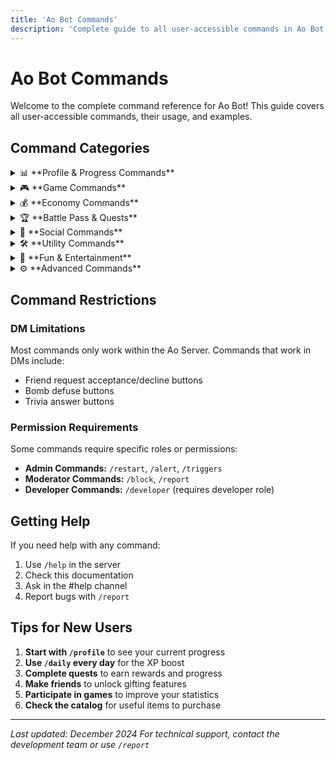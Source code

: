 ```yaml
---
title: 'Ao Bot Commands'
description: 'Complete guide to all user-accessible commands in Ao Bot'
---
```


# Ao Bot Commands

Welcome to the complete command reference for Ao Bot! This guide covers all user-accessible commands, their usage, and examples.

## Command Categories

<details>
<summary>📊 **Profile & Progress Commands**</summary>

### `/profile`
**Description:** View your or another user's profile, including level, XP, rank, and achievements.

**Usage:**
```bash
/profile [user] [edit]
```

**Options:**
- `user` (optional): The user to check profile for
- `edit` (optional): Set to "yes" to edit your bio

**Examples:**
```bash
/profile                    # View your own profile
/profile @username         # View another user's profile
/profile edit:yes          # Edit your profile bio
```

**What it shows:**
- Current level and XP progress
- Daily streak information
- Badges and achievements
- Game statistics (Tic-tac-toe, Connect 4, Minesweeper)
- Rank and position on the server
- Custom bio (if set)

---

### `/leaderboard`
**Description:** View the server leaderboard sorted by different metrics.

**Usage:**
```bash
/leaderboard [metrics]
```

**Options:**
- `metrics` (optional): Sort by "level", "xp", "ai", "tictactoe", "connect4", or "minesweeper"

**Examples:**
```bash
/leaderboard              # Show XP leaderboard
/leaderboard level        # Show level leaderboard
/leaderboard tictactoe    # Show Tic-tac-toe wins leaderboard
```

---

### `/balance`
**Description:** Check your or someone else's AoCoins and Aons balance.

**Usage:**
```bash
/balance [user]
```

**Options:**
- `user` (optional): User to check balance for

**Examples:**
```bash
/balance                  # Check your own balance
/balance @username        # Check another user's balance
```

</details>

<details>
<summary>🎮 **Game Commands**</summary>

### `/game`
**Description:** Create game lobbies to play with other players.

**Usage:**
```bash
/game [game_type]
```

**Game Types:**
- `tictactoe`: Create a Tic-tac-toe game lobby
- `minesweeper`: Create a Minesweeper game lobby
- `connect4`: Create a Connect 4 game lobby

**Examples:**
```bash
/game tictactoe          # Start a Tic-tac-toe game
/game connect4           # Start a Connect 4 game
/game minesweeper        # Start a Minesweeper game
```

**How it works:**
1. Use the command to create a game lobby
2. Other players can join using the generated buttons
3. Games are automatically scored and contribute to your statistics

---

### `/gamble`
**Description:** Gamble your XP for a chance to win or lose it!

**Usage:**
```bash
/gamble
```

**Risk Level:** High - You can lose all gambled XP
**Reward:** 2x XP if you win

---

### `/highlow`
**Description:** Guess if the next number is higher or lower for a chance to win vouchers.

**Usage:**
```bash
/highlow
```

**How it works:**
- A random number is generated
- You guess if the next number will be higher or lower
- Correct guesses reward you with vouchers
- Vouchers can be converted to XP using `/convert`

</details>

<details>
<summary>💰 **Economy Commands**</summary>

### `/daily`
**Description:** Claim your daily XP boost (10% boost for 20 minutes).

**Usage:**
```bash
/daily
```

**Benefits:**
- 10% XP boost for 20 minutes
- Usable once per day
- Resets at midnight UTC

**Pro tip:** Use this before engaging in activities that give XP for maximum benefit!

---

### `/convert`
**Description:** Convert your vouchers into XP at the current exchange rate.

**Usage:**
```bash
/convert
```

**How it works:**
- Vouchers are earned from various activities
- Exchange rate fluctuates based on market conditions
- Use `/balance` to check your voucher count

---

### `/market`
**Description:** Invest in the market and earn returns after 24 hours.

**Usage:**
```bash
/market [subcommand] [options]
```

**Subcommands:**
- `invest <amount>`: Invest AoCoins in the market
- `investments`: View your current investments
- `portfolio [user]`: View detailed investment portfolio
- `claim`: Claim matured investments
- `rate`: View market rate chart over the last 24 hours

**Examples:**
```bash
/market invest 1000       # Invest 1000 AoCoins
/market investments        # View your investments
/market portfolio         # View your portfolio
/market claim             # Claim matured investments
```

---

### `/beg`
**Description:** Beg for AoCoins from other users.

**Usage:**
```bash
/beg
```

**How it works:**
- Random chance to receive AoCoins
- Cooldown period between uses
- Amount varies based on luck and server activity

---

### `/steal`
**Description:** Attempt to steal AoCoins from other users.

**Usage:**
```bash
/steal [user]
```

**Options:**
- `user` (required): The user to attempt stealing from

**Risk:** You can lose AoCoins if caught
**Reward:** Steal a portion of the target's AoCoins if successful

---

### `/trade`
**Description:** Trade items and AoCoins with other users.

**Usage:**
```bash
/trade [user] [item] [amount]
```

**Options:**
- `user` (required): The user to trade with
- `item` (required): The item to trade
- `amount` (optional): Quantity to trade

**Examples:**
```bash
/trade @username aocoins 100    # Trade 100 AoCoins
/trade @username item_name      # Trade an item
```

</details>

<details>
<summary>🏆 **Battle Pass & Quests**</summary>

### `/battlepass`
**Description:** View your Battle Pass progress and claim rewards.

**Usage:**
```bash
/battlepass
```

**What it shows:**
- Current level and progress
- Available rewards
- Premium vs. Free route differences
- Season information and end time

**Features:**
- Free route with basic rewards
- Premium route (10,000 AoCoins) with exclusive rewards
- Seasonal content and special items
- Progress tracking for all activities

---

### `/quests`
**Description:** View and track your active quests.

**Usage:**
```bash
/quests
```

**Quest Types:**
- **Daily Quests:** Reset every day
- **Weekly Quests:** Reset every week
- **Seasonal Quests:** Last the entire season

**Quest Categories:**
- Command usage
- Game wins
- Social interactions
- Economy activities

**Rewards:**
- XP points
- AoCoins
- Special items
- Battle Pass progress

---

### `/achievements`
**Description:** View your unlocked achievements and progress.

**Usage:**
```bash
/achievements
```

**What it shows:**
- All available achievements
- Your progress on each achievement
- Rewards for completing achievements
- Hidden achievements (revealed when discovered)

</details>

<details>
<summary>👥 **Social Commands**</summary>

### `/friends`
**Description:** Manage your friend list and send gifts.

**Usage:**
```bash
/friends [subcommand] [options]
```

**Subcommands:**
- `add <user>`: Send a friend request
- `list`: See your current friends
- `remove <friend>`: Remove a friend
- `gift coins <user> <amount>`: Gift AoCoins to a friend
- `gift battlepass`: Gift Premium Battle Pass (10,000 AoCoins)

**Examples:**
```bash
/friends add @username           # Send friend request
/friends list                    # View friends list
/friends remove username         # Remove a friend
/friends gift coins @user 500   # Gift 500 AoCoins
```

---

### `/poke`
**Description:** Send a poke to someone via DM.

**Usage:**
```bash
/poke [user]
```

**Options:**
- `user` (required): The user to poke

**What happens:**
- Sends a friendly notification to the target user
- Great for getting someone's attention
- Works even if they're offline

---

### `/block`
**Description:** Block or unblock users.

**Usage:**
```bash
/block [subcommand] [user]
```

**Subcommands:**
- `add <user>`: Block a user
- `remove <user>`: Unblock a user
- `list`: View your blocked users

**Examples:**
```bash
/block add @username      # Block a user
/block remove @username   # Unblock a user
/block list              # View blocked users
```

**Effects of blocking:**
- Cannot view each other's profiles
- Cannot interact in games
- Cannot send friend requests
- Cannot trade or gift items

</details>

<details>
<summary>🛠️ **Utility Commands**</summary>

### `/inventory`
**Description:** View your or another user's inventory.

**Usage:**
```bash
/inventory [user]
```

**Options:**
- `user` (optional): User whose inventory to view

**What it shows:**
- All owned items
- Item quantities
- Item descriptions
- Special item effects

---

### `/inspect`
**Description:** Get detailed information about an item.

**Usage:**
```bash
/inspect [item]
```

**Options:**
- `item` (required): The item to inspect

**Information shown:**
- Item description
- Effects and bonuses
- Rarity and value
- Usage instructions

---

### `/use`
**Description:** Use an item from your inventory.

**Usage:**
```bash
/use [item] [target]
```

**Options:**
- `item` (required): The item to use
- `target` (optional): Target user if required by the item

**Examples:**
```bash
/use potion              # Use a potion on yourself
/use gift @username      # Use a gift item on someone
```

---

### `/catalog`
**Description:** View the item catalog or purchase items.

**Usage:**
```bash
/catalog [subcommand] [options]
```

**Subcommands:**
- `view`: View the item catalog
- `purchase <item> [quantity]`: Purchase an item

**Examples:**
```bash
/catalog view                    # Browse available items
/catalog purchase potion 5      # Buy 5 potions
```

---

### `/craft`
**Description:** Craft items using materials from your inventory.

**Usage:**
```bash
/craft [item]
```

**Options:**
- `item` (required): The item to craft

**Requirements:**
- Must have all required materials
- Some items require specific levels
- Crafting consumes materials

---

### `/lottery`
**Description:** Participate in the server lottery.

**Usage:**
```bash
/lottery
```

**How it works:**
- Buy lottery tickets with AoCoins
- Drawings happen at scheduled times
- Winners receive the jackpot
- Multiple prize tiers available

</details>

<details>
<summary>🎨 **Fun & Entertainment**</summary>

### `/imagine`
**Description:** Generate AI images using text prompts.

**Usage:**
```bash
/imagine [prompt]
```

**Options:**
- `prompt` (required): Text description of the image you want

**Examples:**
```bash
/imagine a cute cat playing with yarn
/imagine a futuristic city skyline at sunset
/imagine a magical forest with glowing mushrooms
```

**Features:**
- AI-powered image generation
- High-quality results
- Creative freedom with prompts
- Share generated images with the server

---

### `/cat`
**Description:** Get a random cat image.

**Usage:**
```bash
/cat
```

**What you get:**
- Random cute cat photo
- Perfect for cheering up
- No cooldown

---

### `/miku`
**Description:** Get a random cute Miku image from Danbooru.

**Usage:**
```bash
/miku
```

**Content:**
- Random Hatsune Miku images
- Cute and wholesome content
- From Danbooru image board

---

### `/hoshino`
**Description:** Get random Hoshino Ruby images from Danbooru.

**Usage:**
```bash
/hoshino ruby
```

**Content:**
- Random Hoshino Ruby images
- Anime character content
- From Danbooru image board

---

### `/drunk`
**Description:** Forget short term memory (fun effect).

**Usage:**
```bash
/drunk
```

**Effect:**
- Temporary memory loss simulation
- Fun roleplay element
- No lasting effects

---

### `/secret`
**Description:** ??? (Mystery command).

**Usage:**
```bash
/secret
```

**What it does:** That's a secret! Try it and find out.

</details>

<details>
<summary>⚙️ **Advanced Commands**</summary>

### `/triggers`
**Description:** Manage trigger keywords and responses (Admin/Mod only).

**Usage:**
```bash
/triggers [subcommand] [options]
```

**Subcommands:**
- `list`: List all current triggers
- `add <keyword> <response> [case_sensitive]`: Add a new trigger
- `remove <keyword>`: Remove a trigger by keyword

**Examples:**
```bash
/triggers list                           # View all triggers
/triggers add hello Hi there!           # Add trigger for "hello"
/triggers remove hello                   # Remove "hello" trigger
```

---

### `/report`
**Description:** Report issues or bugs to the development team.

**Usage:**
```bash
/report [issue]
```

**Options:**
- `issue` (required): Description of the problem

**What happens:**
- Issue is logged for review
- Development team is notified
- You may receive updates on the fix

---

### `/alert`
**Description:** Send or view alerts (Admin only).

**Usage:**
```bash
/alert [subcommand] [options]
```

**Subcommands:**
- `send <message>`: Send a global alert to all users
- `view`: View your pending alerts

**Examples:**
```bash
/alert send Server maintenance in 10 minutes
/alert view                              # View pending alerts
```

---

### `/pets`
**Description:** Manage virtual pets (if enabled).

**Usage:**
```bash
/pets [subcommand]
```

**Features:**
- Adopt virtual pets
- Feed and care for them
- Train and level them up
- Pet battles and competitions

</details>

## Command Restrictions

### DM Limitations
Most commands only work within the Ao Server. Commands that work in DMs include:
- Friend request acceptance/decline buttons
- Bomb defuse buttons
- Trivia answer buttons

### Permission Requirements
Some commands require specific roles or permissions:
- **Admin Commands:** `/restart`, `/alert`, `/triggers`
- **Moderator Commands:** `/block`, `/report`
- **Developer Commands:** `/developer` (requires developer role)

## Getting Help

If you need help with any command:
1. Use `/help` in the server
2. Check this documentation
3. Ask in the #help channel
4. Report bugs with `/report`

## Tips for New Users

1. **Start with `/profile`** to see your current progress
2. **Use `/daily` every day** for the XP boost
3. **Complete quests** to earn rewards and progress
4. **Make friends** to unlock gifting features
5. **Participate in games** to improve your statistics
6. **Check the catalog** for useful items to purchase

---

*Last updated: December 2024*
*For technical support, contact the development team or use `/report`*
